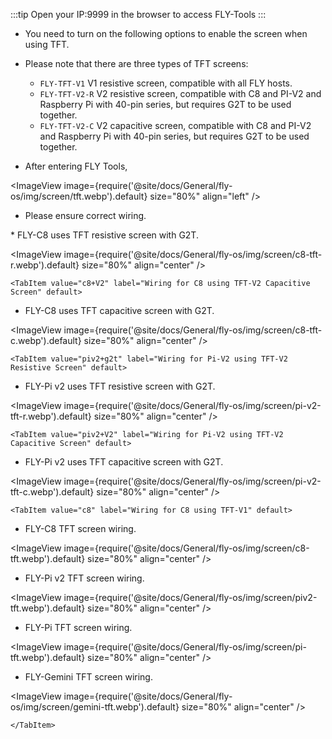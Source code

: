 :::tip
Open your IP:9999 in the browser to access FLY-Tools
:::

* You need to turn on the following options to enable the screen when using TFT.
* Please note that there are three types of TFT screens:
    * `FLY-TFT-V1` V1 resistive screen, compatible with all FLY hosts.
    * `FLY-TFT-V2-R` V2 resistive screen, compatible with C8 and PI-V2 and Raspberry Pi with 40-pin series, but requires G2T to be used together.
    * `FLY-TFT-V2-C` V2 capacitive screen, compatible with C8 and PI-V2 and Raspberry Pi with 40-pin series, but requires G2T to be used together.

* After entering FLY Tools,

<ImageView image={require('@site/docs/General/fly-os/img/screen/tft.webp').default} size="80%" align="left" />

<Tabs>
    <TabItem value="TFT" label="TFT Wiring" default>

* Please ensure correct wiring.

<Tabs>
    <TabItem value="c8+g2t" label="Wiring for C8 using TFT-V2 Resistive Screen" default>
* FLY-C8 uses TFT resistive screen with G2T.

<ImageView image={require('@site/docs/General/fly-os/img/screen/c8-tft-r.webp').default} size="80%" align="center" />
    </TabItem>

    <TabItem value="c8+V2" label="Wiring for C8 using TFT-V2 Capacitive Screen" default>
* FLY-C8 uses TFT capacitive screen with G2T.

<ImageView image={require('@site/docs/General/fly-os/img/screen/c8-tft-c.webp').default} size="80%" align="center" />
    </TabItem>

    <TabItem value="piv2+g2t" label="Wiring for Pi-V2 using TFT-V2 Resistive Screen" default>
* FLY-Pi v2 uses TFT resistive screen with G2T.

<ImageView image={require('@site/docs/General/fly-os/img/screen/pi-v2-tft-r.webp').default} size="80%" align="center" />
    </TabItem>

    <TabItem value="piv2+V2" label="Wiring for Pi-V2 using TFT-V2 Capacitive Screen" default>
* FLY-Pi v2 uses TFT capacitive screen with G2T.

<ImageView image={require('@site/docs/General/fly-os/img/screen/pi-v2-tft-c.webp').default} size="80%" align="center" />
    </TabItem>

    <TabItem value="c8" label="Wiring for C8 using TFT-V1" default>
* FLY-C8 TFT screen wiring.

<ImageView image={require('@site/docs/General/fly-os/img/screen/c8-tft.webp').default} size="80%" align="center" />
    </TabItem>
    <TabItem value="piv2" label="Wiring for Pi-V2 using TFT-V1" default>
* FLY-Pi v2 TFT screen wiring.

<ImageView image={require('@site/docs/General/fly-os/img/screen/piv2-tft.webp').default} size="80%" align="center" />
    </TabItem>
    <TabItem value="piv1" label="Wiring for Pi (π) using TFT-V1" default>
* FLY-Pi TFT screen wiring.

<ImageView image={require('@site/docs/General/fly-os/img/screen/pi-tft.webp').default} size="80%" align="center" />
    </TabItem>
    <TabItem value="gemini" label="Wiring for Gemini using TFT-V1" default>
* FLY-Gemini TFT screen wiring.
    
<ImageView image={require('@site/docs/General/fly-os/img/screen/gemini-tft.webp').default} size="80%" align="center" />
    </TabItem>
</Tabs>

    </TabItem>
</Tabs>